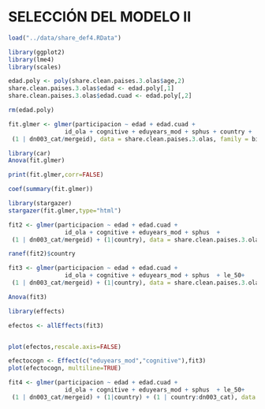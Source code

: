 SELECCIÓN DEL MODELO II
========================================================
```r
load("../data/share_def4.RData")
```
```r
library(ggplot2)
library(lme4)
library(scales)
```
```r
edad.poly <- poly(share.clean.paises.3.olas$age,2)
share.clean.paises.3.olas$edad <- edad.poly[,1]
share.clean.paises.3.olas$edad.cuad <- edad.poly[,2]
```
```r
rm(edad.poly)
```

```r

fit.glmer <- glmer(participacion ~ edad + edad.cuad +
                id_ola + cognitive + eduyears_mod + sphus + country +
 (1 | dn003_cat/mergeid), data = share.clean.paises.3.olas, family = binomial, nAGQ = 0)


```




```r
library(car)
Anova(fit.glmer)


```
 

```r
print(fit.glmer,corr=FALSE)
```
```r
coef(summary(fit.glmer))
```



```r
library(stargazer)
stargazer(fit.glmer,type="html")
```


```r
fit2 <- glmer(participacion ~ edad + edad.cuad +
                id_ola + cognitive + eduyears_mod + sphus  +
 (1 | dn003_cat/mergeid) + (1|country), data = share.clean.paises.3.olas, family = binomial, nAGQ = 0)
```

```r
ranef(fit2)$country
```


```r
fit3 <- glmer(participacion ~ edad + edad.cuad +
                id_ola + cognitive + eduyears_mod + sphus  + le_50+
 (1 | dn003_cat/mergeid) + (1|country), data = share.clean.paises.3.olas, family = binomial, nAGQ = 0)

Anova(fit3)

```
```r
library(effects)

efectos <- allEffects(fit3)


plot(efectos,rescale.axis=FALSE)
```

```r
efectocogn <- Effect(c("eduyears_mod","cognitive"),fit3)
plot(efectocogn, multiline=TRUE)

```
```r
fit4 <- glmer(participacion ~ edad + edad.cuad +
                id_ola + cognitive + eduyears_mod + sphus  + le_50+
 (1 | dn003_cat/mergeid) + (1|country) + (1 | country:dn003_cat), data = share.clean.paises.3.olas, family = binomial, nAGQ = 0)
```

